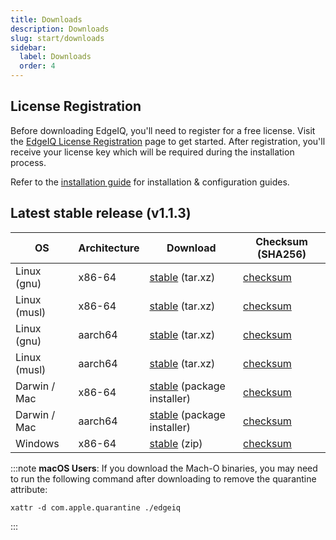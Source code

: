 ```yaml
---
title: Downloads
description: Downloads
slug: start/downloads
sidebar:
  label: Downloads
  order: 4
---
```


## License Registration

Before downloading EdgeIQ, you'll need to register for a free license. Visit the [EdgeIQ License Registration](https://edge-iq-services.behavure.ai/l/edgeiq-free-license) page to get started. After registration, you'll receive your license key which will be required during the installation process.

Refer to the [installation guide](/edge_iq/install/overview) for installation & configuration guides.

## Latest stable release (v1.1.3)

| OS           | Architecture | Download                                                                                          | Checksum (SHA256)                                                                               |
| ------------ | ------------ | ------------------------------------------------------------------------------------------------- | ----------------------------------------------------------------------------------------------- |
| Linux (gnu)  | x86-64       | [stable](https://downloads.behavure.ai/1.1.3/edgeiq-x86_64-unknown-linux-gnu.tar.xz) (tar.xz)     | [checksum](https://downloads.behavure.ai/1.1.3/edgeiq-x86_64-unknown-linux-gnu.tar.xz.sha256)   |
| Linux (musl) | x86-64       | [stable](https://downloads.behavure.ai/1.1.3/edgeiq-x86_64-unknown-linux-musl.tar.xz) (tar.xz)    | [checksum](https://downloads.behavure.ai/1.1.3/edgeiq-x86_64-unknown-linux-musl.tar.xz.sha256)  |
| Linux (gnu)  | aarch64      | [stable](https://downloads.behavure.ai/1.1.3/edgeiq-aarch64-unknown-linux-gnu.tar.xz) (tar.xz)    | [checksum](https://downloads.behavure.ai/1.1.3/edgeiq-aarch64-unknown-linux-gnu.tar.xz.sha256)  |
| Linux (musl) | aarch64      | [stable](https://downloads.behavure.ai/1.1.3/edgeiq-aarch64-unknown-linux-musl.tar.xz) (tar.xz)   | [checksum](https://downloads.behavure.ai/1.1.3/edgeiq-aarch64-unknown-linux-musl.tar.xz.sha256) |
| Darwin / Mac | x86-64       | [stable](https://downloads.behavure.ai/1.1.3/edgeiq-x86_64-apple-darwin.pkg) (package installer)  | [checksum](https://downloads.behavure.ai/1.1.3/edgeiq-x86_64-apple-darwin.pkg.sha256)           |
| Darwin / Mac | aarch64      | [stable](https://downloads.behavure.ai/1.1.3/edgeiq-aarch64-apple-darwin.pkg) (package installer) | [checksum](https://downloads.behavure.ai/1.1.3/edgeiq-aarch64-apple-darwin.pkg.sha256)          |
| Windows      | x86-64       | [stable](https://downloads.behavure.ai/1.1.3/edgeiq-x86_64-pc-windows-msvc.zip) (zip)             | [checksum](https://downloads.behavure.ai/1.1.3/edgeiq-x86_64-pc-windows-msvc.zip.sha256)        |

:::note
**macOS Users**: If you download the Mach-O binaries, you may need to run the following command after downloading to remove the quarantine attribute:

```
xattr -d com.apple.quarantine ./edgeiq
```

:::
